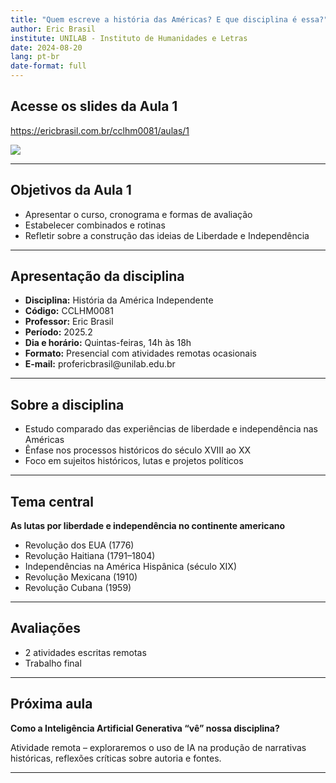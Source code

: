 ```yaml
---
title: "Quem escreve a história das Américas? E que disciplina é essa?"
author: Eric Brasil
institute: UNILAB - Instituto de Humanidades e Letras
date: 2024-08-20
lang: pt-br
date-format: full
---
```

## Acesse os slides da Aula 1 {.center}

[https://ericbrasil.com.br/cclhm0081/aulas/1](https://ericbrasil.com.br/cclhm0081/aulas/1)

![](../imgs/qca1.png)

---

## Objetivos da Aula 1 {.center}

- Apresentar o curso, cronograma e formas de avaliação
- Estabelecer combinados e rotinas
- Refletir sobre a construção das ideias de Liberdade e Independência

---

## Apresentação da disciplina {.center}

- **Disciplina:** História da América Independente
- **Código:** CCLHM0081
- **Professor:** Eric Brasil
- **Período:** 2025.2
- **Dia e horário:** Quintas-feiras, 14h às 18h
- **Formato:** Presencial com atividades remotas ocasionais
- **E-mail:** profericbrasil@unilab.edu.br

---

## Sobre a disciplina {.center}

- Estudo comparado das experiências de liberdade e independência nas Américas
- Ênfase nos processos históricos do século XVIII ao XX
- Foco em sujeitos históricos, lutas e projetos políticos

---

## Tema central {.center}

**As lutas por liberdade e independência no continente americano**

- Revolução dos EUA (1776)
- Revolução Haitiana (1791–1804)
- Independências na América Hispânica (século XIX)
- Revolução Mexicana (1910)
- Revolução Cubana (1959)

---

## Avaliações {.center}

- 2 atividades escritas remotas
- Trabalho final

---

## Próxima aula {.center}

**Como a Inteligência Artificial Generativa “vê” nossa disciplina?**

Atividade remota – exploraremos o uso de IA na produção de narrativas históricas, reflexões críticas sobre autoria e fontes.

---


